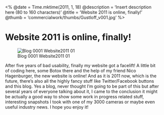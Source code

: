 <%
  @date = Time.mktime(2011, 1, 18)
  @description = 'Insert description here (80 to 160 characters)'
  @title = 'Website 2011 is online, finally!'
  @thumb = 'commercialwork/thumbs/Gustloff_v001.jpg'
%>

Website 2011 is online, finally!
======================

![Blog 0001 Website2011 01](/images/blog/blog-0001_website2011_01.jpg)

After five years of bad usability, finally my website got a facelift! A little bit of coding here, some Botox there and the help of my friend Nico Hagenburger, the new website is online!
And as it is 2011 now, which is the future, there's also all the highly fancy stuff like Twitter/Facebook buttons and this blog. Yes a blog, never thought I'm going to be part of this but after several years of everyone talking about it, I came to the conclusion it might be actually a good way to show some work in progress related stuff, interesting snapshots I took with one of my 3000 cameras or maybe even useful industry news.
I hope you enjoy it!

